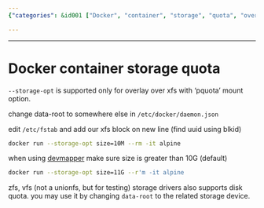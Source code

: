 ```yaml
---
{"categories": &id001 ["Docker", "container", "storage", "quota", "overlay", "XFS", "devmapper"], "category": "Docker", "date": "2023-07-30 22:11:02", "description": "This article provides a detailed explanation on how to set Docker container storage quota using the &grave;--storage-opt&grave; option with overlay on XFS, and offers examples with various storage drivers such as devmapper, zfs, and vfs. Additionally, it guides you through changing the &grave;data-root&grave; configuration in &grave;/etc/docker/daemon.json&grave; and editing the &grave;/etc/fstab&grave; file to further customize your Docker container's storage settings.", "tags": *id001, "title": "Setting Docker Container Storage Quota with Overlay and Different Storage Drivers"}

---
```


------

# Docker container storage quota

`--storage-opt` is supported only for overlay over xfs with 'pquota' mount option.

change data-root to somewhere else in `/etc/docker/daemon.json`

edit `/etc/fstab` and add our xfs block on new line (find uuid using blkid)

```bash
docker run --storage-opt size=10M --rm -it alpine
```

when using [devmapper](https://docs.docker.com/storage/storagedriver/device-mapper-driver) make sure size is greater than 10G (default)

```bash
docker run --storage-opt size=11G --r'm -it alpine
```

zfs, vfs (not a unionfs, but for testing) storage drivers also supports disk quota. you may use it by changing `data-root` to the related storage device.

